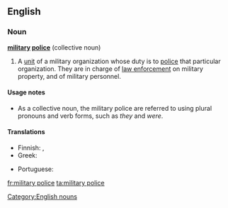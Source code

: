==English==
{{wikipedia}}

===Noun===
'''[[military]] [[police]]''' {{singularonly}} (collective noun)

# A [[unit]] of a military organization whose duty is to [[police#Verb|police]] that particular organization. They are in charge of [[law enforcement]] on military property, and of military personnel.

====Usage notes====
* As a collective noun, the military police are referred to using plural pronouns and verb forms, such as ''they'' and ''were''.

====Translations====
{{trans-top|A unit of a military organization whose duty is to police that particular organization}}
* Finnish: {{t-|fi|sotilaspoliisi}}, {{t-|fi|sotapoliisi}}
* Greek: {{t+|el|στρατονομία}}
{{trans-mid}}
* Portuguese: {{t|pt|polícia militar|f}}
{{trans-bottom}}

[[Category:English nouns]]

[[fr:military police]]
[[ta:military police]]